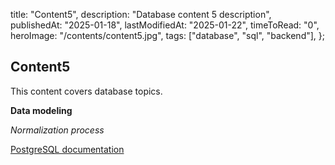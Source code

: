   title: "Content5",
  description: "Database content 5 description",
  publishedAt: "2025-01-18",
  lastModifiedAt: "2025-01-22",
  timeToRead: "0",
  heroImage: "/contents/content5.jpg",
  tags: ["database", "sql", "backend"],
};

## Content5

This content covers database topics.

**Data modeling**

_Normalization process_

[PostgreSQL documentation](https://postgresql.org)
